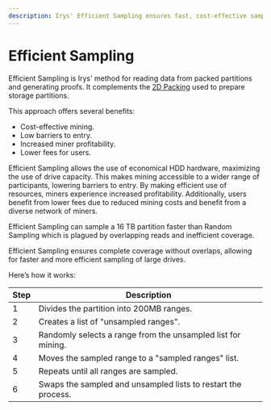 ```yaml
---
description: Irys' Efficient Sampling ensures fast, cost-effective sampling of packed partitions. It lowers entry barriers, increases miner profitability, and reduces user fees.
---
```



# Efficient Sampling

Efficient Sampling is Irys' method for reading data from packed partitions and generating proofs. It complements the [2D Packing](/architecture/2d-packing) used to prepare storage partitions.

<div className="flex flex-col md:flex-row w-full flex justify-start items-center mt-5">
	<div className="w-full md:w-1/2">
		<SimpleRiveViewer
			src="/protocol-animations/efficient-sampling.riv"
			width={1920}
			height={1080}
			stateMachine="EfficientSampling"
		/>
	</div>
	<div className="w-full md:w-1/2">
		<div className="p-4">
			<p className="mb-2">This approach offers several benefits:</p>
			<ul className="list-disc list-inside space-y-2">
				<li>Cost-effective mining.</li>
				<li>Low barriers to entry.</li>
				<li>Increased miner profitability.</li>
				<li>Lower fees for users.</li>
			</ul>
		</div>
	</div>
</div>

Efficient Sampling allows the use of economical HDD hardware, maximizing the use of drive capacity. This makes mining accessible to a wider range of participants, lowering barriers to entry. By making efficient use of resources, miners experience increased profitability. Additionally, users benefit from lower fees due to reduced mining costs and benefit from a diverse network of miners.

<Callout type="info" emoji="💡">
	Efficient Sampling can sample a 16 TB partition faster than Random Sampling which is plagued by
	overlapping reads and inefficient coverage.
</Callout>

Efficient Sampling ensures complete coverage without overlaps, allowing for faster and more efficient sampling of large drives.

Here’s how it works:

<div className="overflow-x-auto mx-1 rounded-2xl border border-gray-700 mt-5">
	<table className="min-w-full divide-y divide-gray-200 rounded-2xl">
		<thead className="bg-slate-800 text-white">
			<tr>
				<th className="px-4 py-2 text-left border border-gray-700">Step</th>
				<th className="px-4 py-2 text-left border border-gray-700">Description</th>
			</tr>
		</thead>
		<tbody className="divide-y divide-gray-200">
			<tr>
				<td className="px-4 py-2 border border-gray-700 align-top">1</td>
				<td className="px-4 py-2 border border-gray-700 align-top">
					Divides the partition into 200MB ranges.
				</td>
			</tr>
			<tr>
				<td className="px-4 py-2 border border-gray-700 align-top">2</td>
				<td className="px-4 py-2 border border-gray-700 align-top">
					Creates a list of "unsampled ranges".
				</td>
			</tr>
			<tr>
				<td className="px-4 py-2 border border-gray-700 align-top">3</td>
				<td className="px-4 py-2 border border-gray-700 align-top">
					Randomly selects a range from the unsampled list for mining.
				</td>
			</tr>
			<tr>
				<td className="px-4 py-2 border border-gray-700 align-top">4</td>
				<td className="px-4 py-2 border border-gray-700 align-top">
					Moves the sampled range to a "sampled ranges" list.
				</td>
			</tr>
			<tr>
				<td className="px-4 py-2 border border-gray-700 align-top">5</td>
				<td className="px-4 py-2 border border-gray-700 align-top">
					Repeats until all ranges are sampled.
				</td>
			</tr>
			<tr>
				<td className="px-4 py-2 border border-gray-700 align-top">6</td>
				<td className="px-4 py-2 border border-gray-700 align-top">
					Swaps the sampled and unsampled lists to restart the process.
				</td>
			</tr>
		</tbody>
	</table>
</div>
